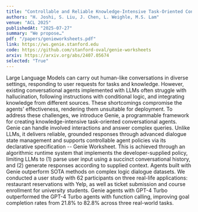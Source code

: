 ```yaml
---
title: "Controllable and Reliable Knowledge-Intensive Task-Oriented Conversational Agents with Declarative Genie Worksheets"
authors: "H. Joshi, S. Liu, J. Chen, L. Weighle, M.S. Lam"
venue: "ACL 2025"
publishedAt: "2025-07-27"
summary: "We propose…"
pdf: "/papers/genieworksheets.pdf"
link: https://ws.genie.stanford.edu
code: https://github.com/stanford-oval/genie-worksheets
arxiv: https://arxiv.org/abs/2407.05674
selected: "True"
---
```

Large Language Models can carry out human-like conversations in diverse settings, responding to user requests for tasks and knowledge. However, existing conversational agents implemented with LLMs often struggle with hallucination, following instructions with conditional logic, and integrating knowledge from different sources. These shortcomings compromise the agents' effectiveness, rendering them unsuitable for deployment. To address these challenges, we introduce Genie, a programmable framework for creating knowledge-intensive task-oriented conversational agents. Genie can handle involved interactions and answer complex queries. Unlike LLMs, it delivers reliable, grounded responses through advanced dialogue state management and supports controllable agent policies via its declarative specification -- Genie Worksheet. This is achieved through an algorithmic runtime system that implements the developer-supplied policy, limiting LLMs to (1) parse user input using a succinct conversational history, and (2) generate responses according to supplied context. Agents built with Genie outperform SOTA methods on complex logic dialogue datasets. We conducted a user study with 62 participants on three real-life applications: restaurant reservations with Yelp, as well as ticket submission and course enrollment for university students. Genie agents with GPT-4 Turbo outperformed the GPT-4 Turbo agents with function calling, improving goal completion rates from 21.8% to 82.8% across three real-world tasks.